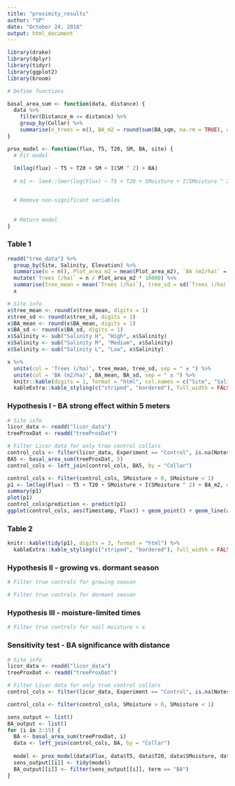 ```yaml
---
title: "proximity_results"
author: "SP"
date: "October 24, 2018"
output: html_document
---
```


```r
library(drake)
library(dplyr)
library(tidyr)
library(ggplot2)
library(broom)

# Define functions

basal_area_sum <- function(data, distance) {
  data %>% 
    filter(Distance_m <= distance) %>% 
    group_by(Collar) %>% 
    summarise(n_trees = n(), BA_m2 = round(sum(BA_sqm, na.rm = TRUE), digits = 3), dist = distance)
}

prox_model <- function(flux, T5, T20, SM, BA, site) {
  # Fit model
  
  lm(log(flux) ~ T5 + T20 + SM + I(SM ^ 2) + BA)
  
  # m1 <- lme4::lmer(log(Flux) ~ T5 + T20 + SMoisture + I(SMoisture ^ 2) + (BA_m2 | Dest_Salinity), data = control_cols)


  # Remove non-significant variables
  
  
  # Return model
}

```

### Table 1
```r
readd("tree_data") %>% 
  group_by(Site, Salinity, Elevation) %>% 
  summarise(n = n(), Plot_area_m2 = mean(Plot_area_m2), `BA (m2/ha)` = sum((DBH_cm / 100 / 2) ^ 2 * pi, na.rm = TRUE) / mean(Plot_area_m2) * 10000) %>% 
  mutate(`Trees (/ha)` = n / Plot_area_m2 * 10000) %>% 
  summarise(tree_mean = mean(`Trees (/ha)`), tree_sd = sd(`Trees (/ha)`), BA_mean = mean(`BA (m2/ha)`), BA_sd = sd(`BA (m2/ha)`)) ->
  x

# Site info
x$tree_mean <- round(x$tree_mean, digits = 1)
x$tree_sd <- round(x$tree_sd, digits = 1)
x$BA_mean <- round(x$BA_mean, digits = 1)
x$BA_sd <- round(x$BA_sd, digits = 1)
x$Salinity <- sub("Salinity H", "High", x$Salinity)
x$Salinity <- sub("Salinity M", "Medium", x$Salinity)
x$Salinity <- sub("Salinity L", "Low", x$Salinity)

x %>% 
  unite(col = 'Trees (/ha)', tree_mean, tree_sd, sep = " ± ") %>%
  unite(col = 'BA (m2/ha)', BA_mean, BA_sd, sep = " ± ") %>%
  knitr::kable(digits = 1, format = "html", col.names = c("Site", "Salinity", "Trees (/ha)", expression(BA~(m^2~ha^-1)))) %>%
  kableExtra::kable_styling(c("striped", "bordered"), full_width = FALSE)
```

### Hypothesis I - BA strong effect within 5 meters
```r
# Site info
licor_data <- readd("licor_data")
treeProxDat <- readd("treeProxDat")

# Filter Licor data for only true control collars
control_cols <- filter(licor_data, Experiment == "Control", is.na(Notes), Dest_Salinity == "High")
BA5 <- basal_area_sum(treeProxDat, 5)
control_cols <- left_join(control_cols, BA5, by = "Collar")

control_cols <- filter(control_cols, SMoisture > 0, SMoisture < 1)
p1 <- lm(log(Flux) ~ T5 + T20 + SMoisture + I(SMoisture ^ 2) + BA_m2, data = control_cols)
summary(p1)
plot(p1)
control_cols$prediction <- predict(p1)
ggplot(control_cols, aes(Timestamp, Flux)) + geom_point() + geom_line(aes(y = exp(prediction))) + facet_wrap(~Collar)
```

### Table 2
```r
knitr::kable(tidy(p1), digits = 3, format = "html") %>%
  kableExtra::kable_styling(c("striped", "bordered"), full_width = FALSE)
```

### Hypothesis II - growing vs. dormant season
```r

# Filter true controls for growing season

# Filter true controls for dormant season

```

### Hypothesis III - moisture-limited times
```r

# Filter true controls for soil moisture < x

```

### Sensitivity test - BA significance with distance
```r
# Site info
licor_data <- readd("licor_data")
treeProxDat <- readd("treeProxDat")

# Filter Licor data for only true control collars
control_cols <- filter(licor_data, Experiment == "Control", is.na(Notes), Dest_Salinity == "High")

control_cols <- filter(control_cols, SMoisture > 0, SMoisture < 1)

sens_output <- list()
BA_output <- list()
for (i in 2:15) {
  BA <- basal_area_sum(treeProxDat, i)
  data <- left_join(control_cols, BA, by = "Collar")
  
  model <- prox_model(data$Flux, data$T5, data$T20, data$SMoisture, data$BA_m2, data$Site)
  sens_output[[i]] <- tidy(model)
  BA_output[[i]] <- filter(sens_output[[i]], term == "BA")
}
```
